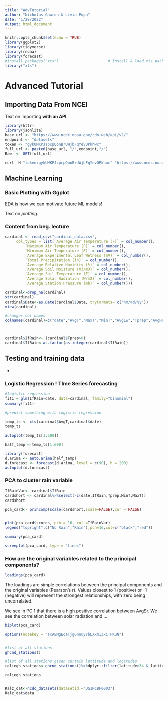 ```yaml
---
title: "AdvTutorial"
author: "Nicholas Gawron & Livia Popa"
date: "1/28/2022"
output: html_document
---
```


```r
knitr::opts_chunk$set(echo = TRUE)
library(ggplot2)
library(tidyverse)
library(rnoaa)
library(forecast)
#install.packages("xts")                      # Install & load xts package
library("xts")
```

# Advanced Tutorial


## Importing Data From NCEI

Text on importing **with an API**.

```r
library(httr)
library(jsonlite)
base_url <- "https://www.ncdc.noaa.gov/cdo-web/api/v2/"
endpoint <- "datasets"
token <- "gykUMKPJzpcpQonBrUWjbFqYevOPkhwc"
full_url <- paste0(base_url, "/",endpoint,"/")
Raw  <- GET(full_url)

curl -H "token:gykUMKPJzpcpQonBrUWjbFqYevOPkhwc" "https://www.ncdc.noaa.gov/cdo-web/api/v2/datasets" $.ajax({ url:https://www.ncdc.noaa.gov/cdo-web/api/v2/datasets, data:{/datasets}, headers:{ token:gykUMKPJzpcpQonBrUWjbFqYevOPkhwc} })
```

## Machine Learning 

### Basic Plotting with Ggplot 

EDA is how we can motivate future ML models!

Text on *plotting*. 

### Content from beg. lecture

```r

cardinal <- read_csv("cardinal_data.csv", 
     col_types = list(`Average Air Temperature (F)` = col_number(), 
         `Maximum Air Temperature (F)` = col_number(), 
         `Minimum Air Temperature (F)` = col_number(), 
         `Average Experimental Leaf Wetness (mV)` = col_number(), 
         `Total Precipitation (in)` = col_number(), 
         `Average Relative Humidity (%)` = col_number(), 
         `Average Soil Moisture (m3/m3)` = col_number(), 
         `Average Soil Temperature (F)` = col_number(), 
         `Average Solar Radiation (W/m2)` = col_number(), 
         `Average Station Pressure (mb)` = col_number()))

cardinal<-drop_na(cardinal)
str(cardinal)
cardinal$Date<-as.Date(cardinal$Date, tryFormats= c("%m/%d/%y"))
view(cardinal)

#changes col names
colnames(cardinal)=c("date","AvgT","MaxT","MinT","AvgLw","Tprep","AvgHum","AvgSm","AvgSt","AvgSr","AvgStp")



cardinal$IfRain<- (cardinal$Tprep>0)
cardinal$IfRain<-as.factor(as.integer(cardinal$IfRain))


```

## Testing and training data

- 

### Logistic Regression ! TIme Series forecasting

```r
#logistic regression
fit1 = glm(IfRain~date, data=cardinal, family="binomial")
summary(fit1)

#predict something with logistic regression

```


```r
temp_ts <- xts(cardinal$AvgT,cardinal$date)
temp_ts
  
autoplot(temp_ts[1:600])

half_temp <-temp_ts[1:600]

library(forecast)
d.arima <- auto.arima(half_temp)
d.forecast <- forecast(d.arima, level = c(90), h = 200)
autoplot(d.forecast)

```


### PCA to cluster rain variable 


```r
IfRainVar<- cardinal$IfRain
cardshort <- cardinal%>%select(-c(date,IfRain,Tprep,MinT,MaxT))
cardshort

pca_card<- princomp(scale(cardshort,scale=FALSE),cor = FALSE)


plot(pca_card$scores, pch = 16, col =IfRainVar)
legend("topright",c("No Rain","Rain"),pch=16,col=c("black","red"))

```


```r
summary(pca_card)
```


```r
screeplot(pca_card, type = "lines")
```


### How are the original variables related to the principal components?

```r
loadings(pca_card)
```


The loadings are simple correlations between the principal components and the original variables (Pearson’s r). Values closest to 1 (positive) or -1 (negative) will represent the strongest relationships, with zero being uncorrelated.

We see in PC 1 that there is a high positive correlation between AvgSr. We see the correlation between solar radiation and ...



```r
biplot(pca_card)
```




```r

options(noaakey = "TcAEMgEqaTjgGnnuyYbLXxmIJxiTPKuN")


#list of all stations
ghcnd_stations()

#list of all stations given certain lattitude and logitudes
raliegh_stations<-ghcnd_stations()%>%dplyr::filter(latitude>34 & latitude<36 & longitude>-80 & longitude< -75)

raliegh_stations



```

```r
Ralz_dat<-ncdc_datasets(datasetid ="US1NCBF0003")
Ralz_dat$data
```

